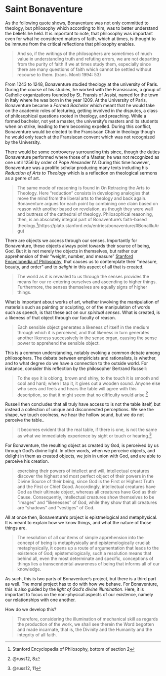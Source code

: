 # Saint Bonaventure

As the following quote shows, Bonaventure was not only committed to theology, but philosophy which according to him, was to better understand the beliefs he held. It is important to note, that philosophy was important even for what he considered matters of faith, which at times, is thought to be immune from the critical reflections that philosophy enables.

> And so, if the writings of the philosophers are sometimes of much value in understanding truth and refuting errors, we are not departing from the purity of faith if we at times study them, especially since there are many questions of faith which cannot be settled without recourse to them. (trans. Monti 1994: 53)

From 1243 to 1248, Bonaventure studied theology at the university of Paris. During the course of his studies, he worked with the Fransiscans, a group of Catholic organizations founded by St. Fransis of Assisi, named for the town in Italy where he was born in the year 1209. At the University of Paris, Bonaventure became a *Formed Bachelor* which meant that he would take on the academic roles of lecturing, getting involved in *the* disputes, a class of philosophical questions rooted in theology, and preaching. While a formed bachelor, not yet a master, the university's masters and its students when on strike, leading to them becoming expelled. During this conflict, Bonaventure would be elected to the Fransiscan Chair in theology though he would only teach at the Fransiscan convent which was not recognized by the University.

There would be some controversy surrounding this since, though the duties Bonaventure performed where those of a Master, he was not recognized as one until 1256 by order of Pope Alexander IV. During this time however, Bonaventure was a prolific scholar producing many texts including his *Reduction of Arts to Theology* which is a reflection on theological sermons as a genre of art.

>  The same mode of reasoning is found in On Retracing the Arts to Theology. Here “reduction” consists in developing analogies that move the mind from the liberal arts to theology and back again. Bonaventure argues for each point by combining one claim based on reason with another based on revelation, as though they were wall and buttress of the cathedral of theology. Philosophical reasoning, then, is an absolutely integral part of Bonaventure’s faith-based theology.^[Stanford Encyclopedia of Philosophy, bottom of section 2](https://plato.stanford.edu/entries/bonaventure/#BonaIlluArgu)

There are objects we access through our senses. Importantly for Bonaventure, these objects always point towards their source of being, God. But it is not merely the objects in themselves, but rather our apprehension of their "weight, number, and measure" [Stanford Encyclopedia of Philosophy](https://plato.stanford.edu/entries/bonaventure/#BonaIlluArgu), that causes us to contemplate their "measure, beauty, and order" and to *delight* in this aspect of all that is created.

> The world as it is revealed to us through the senses provides the means for our re-entering ourselves and ascending to higher things. Furthermore, the senses themselves are equally signs of higher things.

What is important about works of art, whether involving the manipulation of materials such as painting or sculpting, or of the manipulation of words such as speech, is that these act on our *spiritual senses*. What is created, is a likeness of that object through our faculty of reason.

>  Each sensible object generates a likeness of itself in the medium through which it is perceived, and that likeness in turn generates another likeness successively in the sense organ, causing the sense power to apprehend the sensible object.

This is a common understanding, notably evoking a common debate among philosophers. The debate between empiricists and rationalists, is whether, and to what degree do we have a connection to the outside world. For instance, consider this reflection by the philosopher Bertrand Russell:

> To the eye it is oblong, brown and shiny, to the touch it is smooth and cool and hard; when I tap it, it gives out a wooden sound. Anyone else who sees and feels and hears the table will agree with this description, so that it might seem that no difficulty would arise.^[@russ12, 8]

Russell then concludes that all truly have access to is not the table itself, but instead a collection of unique and disconnected perceptions. We see the shape, we touch coolness, we hear the hollow sound, but we do not perceive the table..

> it becomes evident that the real table, if there is one, is not the same as what we immediately experience by sight or touch or hearing.^[@russ12, 11]

For Bonaventure, the resulting object as created by God, is perceived by us through God's divine light. In other words, when we perceive objects, and delight in them as created objects, we join in union with God, and are able to perceive his creation.

>  exercising their powers of intellect and will, intellectual creatures discover the highest and most perfect object of their powers in the Divine Source of their being, since God is the First or Highest Truth and the First or Chief Good. Accordingly, intellectual creatures have God as their ultimate object, whereas all creatures have God as their Cause. Consequently, intellectual creatures show themselves to be “images” and “likenesses” of God, while they show that all creatures are “shadows” and “vestiges” of God.

All at once then, Bonaventure's project is epistmelogical and metaphysical. It is meant to explain how we know things, and what the nature of those things are.

> The resolution of all our items of simple apprehension into the concept of being is metaphysically and epistemologically crucial: metaphysically, it opens up a route of argumentation that leads to the existence of God; epistemologically, such a resolution means that behind all, even the most determinate and specific, conceptions of things lies a transcendental awareness of being that informs all of our knowledge.

As such, this is two parts of Bonaventure's project, but there is a third part as well. The moral project has to do with how we behave. For Bonaventure, this is also guided by the *light of God's divine illumination*. Here, it is important to focus on the non-physical aspects of our existence, namely our relationships with one another.

How do we develop this?

> Therefore, considering the illumination of mechanical skill as regards the production of the work, we shall see therein the Word begotten and made incarnate, that is, the Divinity and the Humanity and the integrity of all faith.
